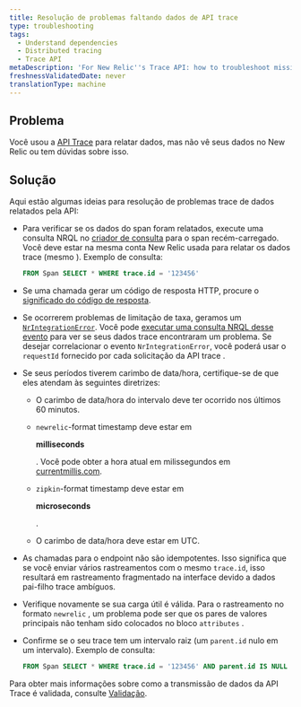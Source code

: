 ```yaml
---
title: Resolução de problemas faltando dados de API trace
type: troubleshooting
tags:
  - Understand dependencies
  - Distributed tracing
  - Trace API
metaDescription: 'For New Relic''s Trace API: how to troubleshoot missing trace data.'
freshnessValidatedDate: never
translationType: machine
---
```


## Problema

Você usou a [API Trace](/docs/apm/distributed-tracing/trace-api/introduction-new-relic-trace-api) para relatar dados, mas não vê seus dados no New Relic ou tem dúvidas sobre isso.

## Solução

Aqui estão algumas ideias para resolução de problemas trace de dados relatados pela API:

* Para verificar se os dados do span foram relatados, execute uma consulta NRQL no [criador de consulta](https://one.newrelic.com/launcher/nr1-core.home#pane=eyJuZXJkbGV0SWQiOiJucjEtY29yZS5zZWFyY2gtcm9vdCJ9&overlay=eyJvdmVybGF5SWQiOiJ3YW5kYS1kYXRhLWV4cGxvcmF0aW9uLm5ycWwtZWRpdG9yIiwibmVyZGxldElkIjoid2FuZGEtZGF0YS1leHBsb3JhdGlvbi5kYXRhLWV4cGxvcmVyIiwiaW5pdGlhbEFjdGl2ZUludGVyZmFjZSI6Im5ycWxFZGl0b3IiLCJpbml0aWFsQWNjb3VudElkIjoxfQ==) para o span recém-carregado. Você deve estar na mesma conta New Relic usada para relatar os dados trace (mesmo <InlinePopover type="licenseKey"/>). Exemplo de consulta:

  ```sql
  FROM Span SELECT * WHERE trace.id = '123456'
  ```

* Se uma chamada gerar um código de resposta HTTP, procure o [significado do código de resposta](/docs/understand-dependencies/distributed-tracing/trace-api/trace-api-general-requirements-limits#status-codes).

* Se ocorrerem problemas de limitação de taxa, geramos um [`NrIntegrationError`](/docs/telemetry-data-platform/manage-data/nrintegrationerror). Você pode [executar uma consulta NRQL desse evento](https://one.newrelic.com/launcher/nr1-core.home?pane=eyJuZXJkbGV0SWQiOiJucjEtY29yZS5ob21lLXNjcmVlbiJ9&overlay=eyJuZXJkbGV0SWQiOiJ3YW5kYS1kYXRhLWV4cGxvcmF0aW9uLmRhdGEtZXhwbG9yZXIiLCJpbml0aWFsQWN0aXZlSW50ZXJmYWNlIjoibnJxbEVkaXRvciIsImluaXRpYWxBY2NvdW50SWQiOjI0NTkxMTUsImluaXRpYWxOcnFsVmFsdWUiOiIiLCJpbml0aWFsUXVlcmllcyI6W3siYWNjb3VudElkIjoyNDU5MTE1LCJucnFsIjoiRlJPTSBOckludGVncmF0aW9uRXJyb3Igc2VsZWN0ICogIn1dLCJpbml0aWFsQ2hhcnRTZXR0aW5ncyI6eyJjaGFydFR5cGUiOiJDSEFSVF9UQUJMRSJ9fQ==) para ver se seus dados trace encontraram um problema. Se desejar correlacionar o evento `NrIntegrationError`, você poderá usar o `requestId` fornecido por cada solicitação da API trace .

* Se seus períodos tiverem carimbo de data/hora, certifique-se de que eles atendam às seguintes diretrizes:

  * O carimbo de data/hora do intervalo deve ter ocorrido nos últimos 60 minutos.

  * `newrelic`-format timestamp deve estar em

    <DNT>**milliseconds**</DNT>

    . Você pode obter a hora atual em milissegundos em [currentmillis.com](https://currentmillis.com).

  * `zipkin`-format timestamp deve estar em

    <DNT>**microseconds**</DNT>

    .

  * O carimbo de data/hora deve estar em UTC.

* As chamadas para o endpoint não são idempotentes. Isso significa que se você enviar vários rastreamentos com o mesmo `trace.id`, isso resultará em rastreamento fragmentado na interface devido a dados pai-filho trace ambíguos.

* Verifique novamente se sua carga útil é válida. Para o rastreamento no formato `newrelic` , um problema pode ser que os pares de valores principais não tenham sido colocados no bloco `attributes` .

* Confirme se o seu trace tem um intervalo raiz (um `parent.id` nulo em um intervalo). Exemplo de consulta:

  ```sql
  FROM Span SELECT * WHERE trace.id = '123456' AND parent.id IS NULL
  ```

Para obter mais informações sobre como a transmissão de dados da API Trace é validada, consulte [Validação](/docs/apm/distributed-tracing/trace-api/trace-api-endpoint-requirements-limits#response-validation).